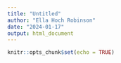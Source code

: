 ```yaml
---
title: "Untitled"
author: "Ella Hoch Robinson"
date: "2024-01-17"
output: html_document
---
```


```r
knitr::opts_chunk$set(echo = TRUE)
```
